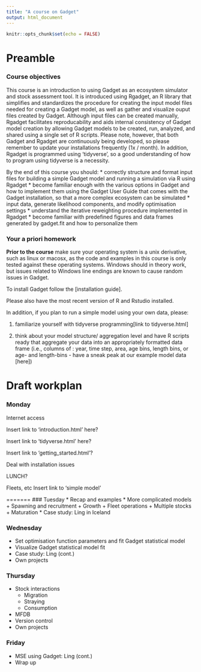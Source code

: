```yaml
---
title: "A course on Gadget"
output: html_document
---
```


```r
knitr::opts_chunk$set(echo = FALSE)
```

# Preamble


### Course objectives

This course is an introduction to using Gadget as an ecosystem simulator 
and stock assessment tool. It is introduced using Rgadget, an R library 
that simplifies and standardizes the procedure for creating the input model 
files needed for creating a Gadget model, as well as gather and visualize 
ouput files created by Gadget. Although input files can be created manually,
Rgadget facilitates reproducability and aids internal consistency of Gadget 
model creation by allowing Gadget models to be created, run, analyzed, and 
shared using a single set of R scripts. Please note, however, that both
Gadget and Rgadget are continuously being developed, so please remember to
update your installations frequently (1x / month). In addition, Rgadget is 
programmed using 'tidyverse', so a good understanding of how to program using 
tidyverse is a necessity. 

By the end of this course you should:
* correctly structure and format input files for building a simple Gadget
model and running a simulation via R using Rgadget
* become familiar enough with the various options in Gadget and how to implement
them using the Gadget User Guide that comes with the Gadget installation,
so that a more complex ecosystem can be simulated
* input data, generate likelihood components, and modify optimisation settings 
* understand the iterative reweighting procedure implemented in Rgadget
* become familiar with predefined figures and data frames generated by gadget.fit
and how to personalize them

### Your a priori homework

**Prior to the course** make sure your operating system is a unix derivative, such as linux or macosx, as the code and examples in this course is only tested against these operating systems. Windows should in theory work, but issues related to Windows line endings are known to cause random issues in Gadget. 

To install Gadget follow the [installation guide]. 

Please also have the most recent version of R and Rstudio installed.

In addition, if you plan to run a simple model using your own data, please:

1. familiarize yourself with tidyverse programming[link to tidyverse.html]

2. think about your model structure/ aggregation level and have R scripts ready that 
aggregate your data into an appropriately formatted data frame (i.e., columns of :
year, time step, area, age bins, length bins, or age- and length-bins - have a sneak
peak at our example model data [here])

# Draft workplan

### Monday

Internet access

Insert link to 'introduction.html' here?

Insert link to 'tidyverse.html' here?

Insert link to 'getting_started.html'?

Deal with installation issues

LUNCH?

Fleets, etc
Insert link to 'simple model' 

=======
### Tuesday
* Recap and examples 
* More complicated models
  + Spawning and recruitment
  + Growth
  + Fleet operations
  + Multiple stocks
  + Maturation
* Case study: Ling in Iceland

### Wednesday
* Set optimisation function parameters and fit Gadget statistical model
* Visualize Gadget statistical model fit
* Case study: Ling (cont.)
* Own projects

### Thursday
* Stock interactions
  + Migration
  + Straying
  + Consumption
* MFDB
* Version control
* Own projects

### Friday
* MSE using Gadget: Ling (cont.)
* Wrap up